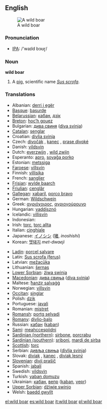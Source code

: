 {{wikipedia}}
==English==
[[Image:Zwijntje.JPG|thumb|A wild boar]]

===Pronunciation===
*[[w:IPA|IPA]]: /'waɪld bɔʊɽ/

===Noun===
'''wild boar'''

# A [[pig]], scientific name ''[[Sus scrofa]]''.

===Translations===
{{rfc-level|Translations at L3+ (AutoFormat would have corrected level of Translations)}}

{{trans-top|pig}}
*Albanian: [[derri i egër]]
*[[Basque]]: [[basurde]]
*[[Belarussian]]: [[кабан]], [[дзік]]
*[[Breton]]: [[hoc’h gouez]]
*Bulgarian: [[дива свиня]] ([[diva svinja]])
*[[Catalan]]: [[senglar]]
*Croatian: [[divlja svinja]]
*Czech: [[divočák]] {{m}}, [[kanec]] {{m}}, [[prase divoké]]
*Danish: [[vildsvin]]
*Dutch: [[everzwijn]] {{n}}, [[wild zwijn]] {{n}}
*Esperanto: [[apro]], [[sovaĝa porko]]
*Estonian: [[metssiga]]
*[[Faroese]]: [[villsvín]]
*Finnish: [[villisika]]
*French: [[sanglier]] {{m}}
*[[Frisian]]: [[wylde baarch]]
*[[Friulian]]: [[cenglâr]]
*[[Gallegan]]: [[xabaril]], [[porco bravo]]
*German: [[Wildschwein]] {{n}}
*Greek: [[αγριόχοιρος]], [[αγριογούρουνο]] '' ''
*Hungarian: [[vaddisznó]]
*Icelandic: [[villisvín]]
*Indonesian: [[]]
*Irish: [[torc]], [[torc allta]]
*Italian: [[cinghiale]] {{m}}
*Japanese: [[イノシシ]] ([[猪]], ''inoshishi'')
*Korean: [[멧돼지]] ''met-dwaeji''
{{trans-mid}}
*[[Ladin]]: [[porcel salvare]]
*Latin: [[Sus scrofa (ferus)]] '' ''
*Latvian: [[mežacūka]]
*Lithuanian: [[šernas]]
*[[Lower Sorbian]]: [[źiwa swinja]]
*[[Macedonian]]: [[дива свиња]] ([[diva svinja]])
*Maltese: [[ħanżir salvaġġ]]
*Norwegian: [[villsvin]]
*[[Occitan]]: [[singlar]]
*Polish: [[dzik]] '' ''
*Portuguese: [[javali]]
*Romanian: [[mistreţ]]
*[[Romansh]]: [[portg selvadi]]
*[[Romany]]: [[divlio-balo]] {{m}}
*Russian: [[кабан]] ([[kaban]]) '' ''
*[[Sami]]: [[meahccespiidni]]
*[[Sardinian (northern)]]: [[sirbone]], [[porcrabu]] {{m}}
*[[Sardinian (southern)]]: [[sriboni]], [[mardi de sirba]]
*[[Scottish]]: [[torc]]
*Serbian: [[дивљa свиња]] ([[divlja svinja]])
*Slovak: [[diviak]] {{m}}, [[kanec]] {{m}}, [[diviak lesný]]
*[[Slovenian]]: [[divji prašič]]
*Spanish: [[jabalí]] {{m}}
*Swedish: [[vildsvin]]
*Turkish: [[yaban domuzu]]
*Ukrainian: [[кабан]], [[вепр]] ([[kaban]], [[vepr]])
*[[Upper Sorbian]]: [[dźiwje swinjo]]
*Welsh: [[baedd gwyllt]]
{{trans-bottom}}

{{commons}}

[[el:wild boar]]
[[es:wild boar]]
[[it:wild boar]]
[[pl:wild boar]]